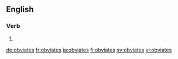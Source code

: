 ==English==

===Verb===
{{head|en}}

# {{en-third-person singular of|obviate}}

[[de:obviates]]
[[fr:obviates]]
[[ja:obviates]]
[[fi:obviates]]
[[sv:obviates]]
[[vi:obviates]]